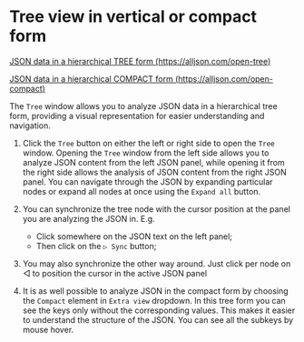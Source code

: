 # Tree view in vertical or compact form

[JSON data in a hierarchical TREE form (https://alljson.com/open-tree)](https://alljson.com/open-tree)

[JSON data in a hierarchical COMPACT form (https://alljson.com/open-compact)](https://alljson.com/open-compact)

The `Tree` window allows you to analyze JSON data in a hierarchical tree form,
providing a visual representation for easier understanding and navigation.


<ThemedImg name="Tree_view_in_vertical_or_compact_form" />

1. Click the `Tree` button on either the left or right side to open the `Tree` window.
   Opening the `Tree` window from the left side allows you to analyze JSON content from the left JSON panel,
   while opening it from the right side allows the analysis of JSON content from the right JSON panel.
   You can navigate through the JSON by expanding particular nodes or expand all nodes at once using the `Expand all` button.

2. You can synchronize the tree node with the cursor position at the panel you are analyzing the JSON in. E.g.

   - Click somewhere on the JSON text on the left panel;
   - Then click on the `▷ Sync` button;

3. You may also synchronize the other way around. Just click per node on ◁ to position the cursor in the active JSON panel

4. It is as well possible to analyze JSON in the compact form by choosing the `Compact` element in `Extra view` dropdown.
   In this tree form you can see the keys only without the corresponding values. This makes it easier to understand the structure of the JSON.
   You can see all the subkeys by mouse hover.
